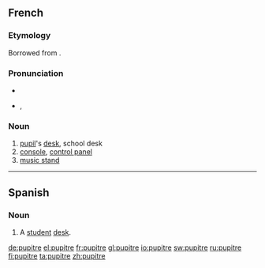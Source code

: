 ==French==

===Etymology===
Borrowed from {{etyl|la|fr}} {{term|pulpitum}}.

===Pronunciation===
* {{audio|Fr-pupitre.ogg|audio}}
* {{IPA|/pypitʁ/|lang=fr}}, {{SAMPA|/py.pitR/}}

===Noun===
{{fr-noun|m}}

# [[pupil]]'s [[desk]], school desk
# [[console]], [[control panel]]
# [[music stand]]
----

==Spanish==

===Noun===
{{es-noun-m}}

# A [[student]] [[desk]].

[[de:pupitre]]
[[el:pupitre]]
[[fr:pupitre]]
[[gl:pupitre]]
[[io:pupitre]]
[[sw:pupitre]]
[[ru:pupitre]]
[[fi:pupitre]]
[[ta:pupitre]]
[[zh:pupitre]]